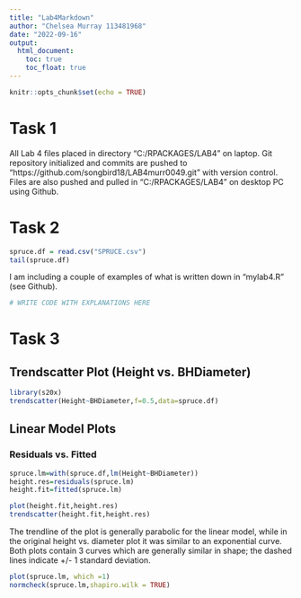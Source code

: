 ```yaml
---
title: "Lab4Markdown"
author: "Chelsea Murray 113481968"
date: "2022-09-16"
output: 
  html_document:
    toc: true
    toc_float: true
---
```


```r
knitr::opts_chunk$set(echo = TRUE)
```

# Task 1

All Lab 4 files placed in directory "C:/RPACKAGES/LAB4" on laptop. Git repository initialized and commits are pushed to "https://github.com/songbird18/LAB4murr0049.git" with version control. Files are also pushed and pulled in "C:/RPACKAGES/LAB4" on desktop PC using Github.

# Task 2

```r
spruce.df = read.csv("SPRUCE.csv")
tail(spruce.df)
```

I am including a couple of examples of what is written down in "mylab4.R" (see Github).

```r
# WRITE CODE WITH EXPLANATIONS HERE
```

# Task 3

## Trendscatter Plot (Height vs. BHDiameter)

```r
library(s20x)
trendscatter(Height~BHDiameter,f=0.5,data=spruce.df)
```

## Linear Model Plots

### Residuals vs. Fitted

```r
spruce.lm=with(spruce.df,lm(Height~BHDiameter))
height.res=residuals(spruce.lm)
height.fit=fitted(spruce.lm)
```

```r
plot(height.fit,height.res)
trendscatter(height.fit,height.res)
```

The trendline of the plot is generally parabolic for the linear model, while in the original height vs. diameter plot it was similar to an exponential curve. Both plots contain 3 curves which are generally similar in shape; the dashed lines indicate +/- 1 standard deviation.

```r
plot(spruce.lm, which =1)
normcheck(spruce.lm,shapiro.wilk = TRUE)
```

